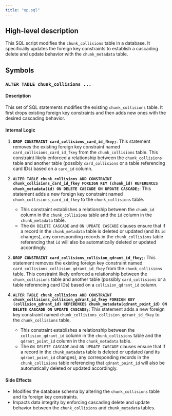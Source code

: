 ```yaml
---
title: "up.sql"
---
```


## High-level description
This SQL script modifies the `chunk_collisions` table in a database. It specifically updates the foreign key constraints to establish a cascading delete and update behavior with the `chunk_metadata` table.

## Symbols
### `ALTER TABLE chunk_collisions ...`
#### Description
This set of SQL statements modifies the existing `chunk_collisions` table. It first drops existing foreign key constraints and then adds new ones with the desired cascading behavior.

#### Internal Logic
1. **`DROP CONSTRAINT card_collisions_card_id_fkey;`**: This statement removes the existing foreign key constraint named `card_collisions_card_id_fkey` from the `chunk_collisions` table. This constraint likely enforced a relationship between the `chunk_collisions` table and another table (possibly `card_collisions` or a table referencing card IDs) based on a `card_id` column.

2. **`ALTER TABLE chunk_collisions ADD CONSTRAINT chunk_collisions_card_id_fkey FOREIGN KEY (chunk_id) REFERENCES chunk_metadata(id) ON DELETE CASCADE ON UPDATE CASCADE;`**: This statement adds a new foreign key constraint named `chunk_collisions_card_id_fkey` to the `chunk_collisions` table. 
    - This constraint establishes a relationship between the `chunk_id` column in the `chunk_collisions` table and the `id` column in the `chunk_metadata` table. 
    - The `ON DELETE CASCADE` and `ON UPDATE CASCADE` clauses ensure that if a record in the `chunk_metadata` table is deleted or updated (and its `id` changes), any corresponding records in the `chunk_collisions` table referencing that `id` will also be automatically deleted or updated accordingly.

3. **`DROP CONSTRAINT card_collisions_collision_qdrant_id_fkey;`**: This statement removes the existing foreign key constraint named `card_collisions_collision_qdrant_id_fkey` from the `chunk_collisions` table. This constraint likely enforced a relationship between the `chunk_collisions` table and another table (possibly `card_collisions` or a table referencing card IDs) based on a `collision_qdrant_id` column.

4. **`ALTER TABLE chunk_collisions ADD CONSTRAINT chunk_collisions_collision_qdrant_id_fkey FOREIGN KEY (collision_qdrant_id) REFERENCES chunk_metadata(qdrant_point_id) ON DELETE CASCADE ON UPDATE CASCADE;`**: This statement adds a new foreign key constraint named `chunk_collisions_collision_qdrant_id_fkey` to the `chunk_collisions` table.
    - This constraint establishes a relationship between the `collision_qdrant_id` column in the `chunk_collisions` table and the `qdrant_point_id` column in the `chunk_metadata` table.
    - The `ON DELETE CASCADE` and `ON UPDATE CASCADE` clauses ensure that if a record in the `chunk_metadata` table is deleted or updated (and its `qdrant_point_id` changes), any corresponding records in the `chunk_collisions` table referencing that `qdrant_point_id` will also be automatically deleted or updated accordingly.

#### Side Effects
- Modifies the database schema by altering the `chunk_collisions` table and its foreign key constraints.
- Impacts data integrity by enforcing cascading delete and update behavior between the `chunk_collisions` and `chunk_metadata` tables. 
